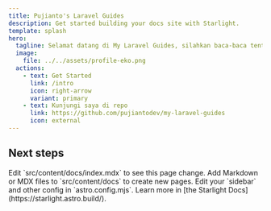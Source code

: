 ```yaml
---
title: Pujianto's Laravel Guides
description: Get started building your docs site with Starlight.
template: splash
hero:
  tagline: Selamat datang di My Laravel Guides, silahkan baca-baca tentang cara coding dan tips yang sering saya pakai dalam mengerjakan project laravel.	
  image:
    file: ../../assets/profile-eko.png
  actions:
    - text: Get Started
      link: /intro
      icon: right-arrow
      variant: primary
    - text: Kunjungi saya di repo
      link: https://github.com/pujiantodev/my-laravel-guides
      icon: external
---
```



## Next steps

<CardGrid stagger>
	<Card title="Update content" icon="pencil">
		Edit `src/content/docs/index.mdx` to see this page change.
	</Card>
	<Card title="Add new content" icon="add-document">
		Add Markdown or MDX files to `src/content/docs` to create new pages.
	</Card>
	<Card title="Configure your site" icon="setting">
		Edit your `sidebar` and other config in `astro.config.mjs`.
	</Card>
	<Card title="Read the docs" icon="open-book">
		Learn more in [the Starlight Docs](https://starlight.astro.build/).
	</Card>
</CardGrid>
